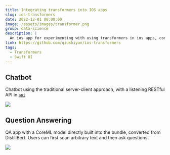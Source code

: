 ```yaml
---
title: Integrating transformers into IOS apps
slug: ios-transformers
date: 2022-12-01 00:00:00
image: /assets/images/transformer.png
group: data-science
description: |
  An ios app for experimenting with using transformers in ios apps, consists of a chatbot with GP3, drawing pad with vision transformer, and a question answering app with DistillBert.
link: https://github.com/qiushiyan/ios-transformers
tags:
  - Transformers
  - Swift UI
---
```


## Chatbot

Chatbot using the traditional server-client approach, with a listening RESTful API in [`api`](https://github.com/qiushiyan/ios-transformers/tree/main/api)

![](https://raw.githubusercontent.com/qiushiyan/ios-transformers/main/docs/images/gpt3.png)

## Question Answering

QA app with a CoreML model directly built into the bundle, converted from DistillBert. Users can first scan arbitrary text and then ask questions.

![](https://raw.githubusercontent.com/qiushiyan/ios-transformers/main/docs/images/QA.png)
